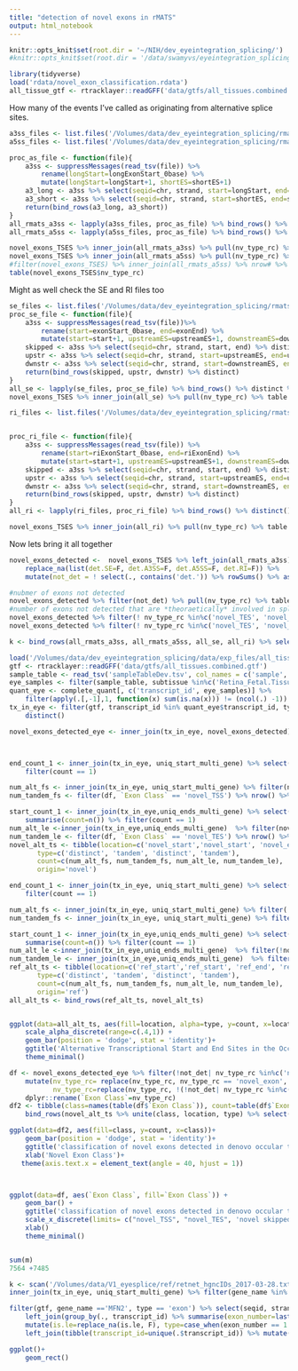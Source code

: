 ```yaml
---
title: "detection of novel exons in rMATS"
output: html_notebook
---
```




```r
knitr::opts_knit$set(root.dir = '~/NIH/dev_eyeintegration_splicing/')
#knitr::opts_knit$set(root.dir = '/data/swamyvs/eyeintegration_splicing/')
```

```r
library(tidyverse)
load('rdata/novel_exon_classification.rdata')
all_tissue_gtf <- rtracklayer::readGFF('data/gtfs/all_tissues.combined.gtf')
```


How many of the events I've called as originating from alternative splice sites.

```r
a3ss_files <- list.files('/Volumes/data/dev_eyeintegration_splicing/rmats_out/', pattern = 'fromGTF.A3SS.txt', recursive = T, full.names = T )
a5ss_files <- list.files('/Volumes/data/dev_eyeintegration_splicing/rmats_out/', pattern = 'fromGTF.A5SS.txt', recursive = T, full.names = T )

proc_as_file <- function(file){
    a3ss <- suppressMessages(read_tsv(file)) %>%
        rename(longStart=longExonStart_0base) %>% 
        mutate(longStart=longStart+1, shortES=shortES+1)
    a3_long <- a3ss %>% select(seqid=chr, strand, start=longStart, end=longExonEnd) %>% distinct
    a3_short <- a3ss %>% select(seqid=chr, strand, start=shortES, end=shortEE) %>% distinct
    return(bind_rows(a3_long, a3_short))
}
all_rmats_a3ss <- lapply(a3ss_files, proc_as_file) %>% bind_rows() %>% distinct %>% mutate(det.A3SS=T)
all_rmats_a5ss <- lapply(a5ss_files, proc_as_file) %>% bind_rows() %>% distinct %>% mutate(det.A5SS=T)

novel_exons_TSES %>% inner_join(all_rmats_a3ss) %>% pull(nv_type_rc) %>% table 
novel_exons_TSES %>% inner_join(all_rmats_a5ss) %>% pull(nv_type_rc) %>% table 
#filter(novel_exons_TSES) %>% inner_join(all_rmats_a5ss) %>% nrow# %>% print
table(novel_exons_TSES$nv_type_rc)
```

Might as well check the SE and RI files too

```r
se_files <- list.files('/Volumes/data/dev_eyeintegration_splicing/rmats_out/', 'fromGTF.SE.txt', recursive = T, full.names = T)
proc_se_file <- function(file){
    a3ss <- suppressMessages(read_tsv(file))%>%
        rename(start=exonStart_0base, end=exonEnd) %>% 
        mutate(start=start+1, upstreamES=upstreamES+1, downstreamES=downstreamES+1)
    skipped <- a3ss %>% select(seqid=chr, strand, start, end) %>% distinct
    upstr <- a3ss %>% select(seqid=chr, strand, start=upstreamES, end=upstreamEE) %>% distinct
    dwnstr <- a3ss %>% select(seqid=chr, strand, start=downstreamES, end=downstreamEE) %>% distinct
    return(bind_rows(skipped, upstr, dwnstr) %>% distinct)
}
all_se <- lapply(se_files, proc_se_file) %>% bind_rows() %>% distinct %>% mutate(det.SE=T)
novel_exons_TSES %>% inner_join(all_se) %>% pull(nv_type_rc) %>% table 
```


```r
ri_files <- list.files('/Volumes/data/dev_eyeintegration_splicing/rmats_out/', 'fromGTF.RI.txt', recursive = T, full.names = T)


proc_ri_file <- function(file){
    a3ss <- suppressMessages(read_tsv(file)) %>%
        rename(start=riExonStart_0base, end=riExonEnd) %>% 
        mutate(start=start+1, upstreamES=upstreamES+1, downstreamES=downstreamES+1)
    skipped <- a3ss %>% select(seqid=chr, strand, start, end) %>% distinct
    upstr <- a3ss %>% select(seqid=chr, strand, start=upstreamES, end=upstreamEE) %>% distinct
    dwnstr <- a3ss %>% select(seqid=chr, strand, start=downstreamES, end=downstreamEE) %>% distinct
    return(bind_rows(skipped, upstr, dwnstr) %>% distinct)
}
all_ri <- lapply(ri_files, proc_ri_file) %>% bind_rows() %>% distinct() %>% mutate(det.RI=TRUE)

novel_exons_TSES %>% inner_join(all_ri) %>% pull(nv_type_rc) %>% table

```

Now lets bring it all together

```r

novel_exons_detected <-  novel_exons_TSES %>% left_join(all_rmats_a3ss) %>% left_join(all_rmats_a5ss) %>% left_join(all_se) %>% left_join(all_ri) %>%
    replace_na(list(det.SE=F, det.A3SS=F, det.A5SS=F, det.RI=F)) %>% 
    mutate(not_det = ! select(., contains('det.')) %>% rowSums() %>% as.logical())

#nubmer of exons not detected
novel_exons_detected %>% filter(not_det) %>% pull(nv_type_rc) %>% table %>% {sum(.) / nrow(novel_exons_detected) }
#number of exons not detected that are *theoraetically* involved in splicing and not TSS/TES
novel_exons_detected %>% filter(! nv_type_rc %in%c('novel_TES', 'novel_TSS'), not_det)  %>% pull(nv_type_rc) %>% table %>% {sum(.) / nrow(novel_exons_detected) }
novel_exons_detected %>% filter(! nv_type_rc %in%c('novel_TES', 'novel_TSS'), !not_det) %>% pull(nv_type_rc) %>% table 

k <- bind_rows(all_rmats_a3ss, all_rmats_a5ss, all_se, all_ri) %>% select(seqid, strand, start, end) %>% distinct 

```


```r
load('/Volumes/data/dev_eyeintegration_splicing/data/exp_files/all_tissues_complete_quant.rdata')
gtf <- rtracklayer::readGFF('data/gtfs/all_tissues.combined.gtf')
sample_table <- read_tsv('sampleTableDev.tsv', col_names = c('sample', 'run', 'paired', 'tissue', 'subtissue', 'origin'))
eye_samples <- filter(sample_table, subtissue %in%c('Retina_Fetal.Tissue', 'RPE_Fetal.Tissue', 'Retina_Adult.Tissue')) %>% pull(sample)
quant_eye <- complete_quant[, c('transcript_id', eye_samples)] %>% 
    filter(apply(.[,-1],1, function(x) sum(is.na(x))) != (ncol(.) -1))
tx_in_eye <- filter(gtf, transcript_id %in% quant_eye$transcript_id, type == 'exon') %>% select(seqid, strand, start, end) %>%
    distinct()

novel_exons_detected_eye <- inner_join(tx_in_eye, novel_exons_detected)



end_count_1 <- inner_join(tx_in_eye, uniq_start_multi_gene) %>% select(seqid, strand, end) %>% group_by(seqid, strand, end) %>% summarise(count=n()) %>% 
    filter(count == 1)

num_alt_fs <- inner_join(tx_in_eye, uniq_start_multi_gene) %>% filter(novel_start) %>% inner_join(end_count_1) %>% nrow()
num_tandem_fs <- filter(df, `Exon Class` == 'novel_TSS') %>% nrow() %>% {. - num_alt_fs }

start_count_1 <- inner_join(tx_in_eye,uniq_ends_multi_gene) %>% select(seqid, strand, start) %>% group_by(seqid, strand, start) %>% 
    summarise(count=n()) %>% filter(count == 1)
num_alt_le <-inner_join(tx_in_eye,uniq_ends_multi_gene)  %>% filter(novel_end) %>% inner_join(start_count_1) %>% nrow 
num_tandem_le <- filter(df, `Exon Class` == 'novel_TES') %>% nrow() %>% {. - num_alt_le }
novel_alt_ts <- tibble(location=c('novel_start','novel_start', 'novel_end', 'novel_end'),
       type=c('distinct', 'tandem', 'distinct', 'tandem'),
       count=c(num_alt_fs, num_tandem_fs, num_alt_le, num_tandem_le),
       origin='novel')

end_count_1 <- inner_join(tx_in_eye, uniq_start_multi_gene) %>% select(seqid, strand, end) %>% group_by(seqid, strand, end) %>% summarise(count=n()) %>% 
    filter(count == 1)

num_alt_fs <- inner_join(tx_in_eye, uniq_start_multi_gene) %>% filter(!novel_start) %>% inner_join(end_count_1) %>% nrow()
num_tandem_fs <- inner_join(tx_in_eye, uniq_start_multi_gene) %>% filter(!novel_start)  %>% nrow() %>% {. - num_alt_fs }

start_count_1 <- inner_join(tx_in_eye,uniq_ends_multi_gene) %>% select(seqid, strand, start) %>% group_by(seqid, strand, start) %>% 
    summarise(count=n()) %>% filter(count == 1)
num_alt_le <-inner_join(tx_in_eye,uniq_ends_multi_gene)  %>% filter(!novel_end) %>% inner_join(start_count_1) %>% nrow 
num_tandem_le <- inner_join(tx_in_eye,uniq_ends_multi_gene)  %>% filter(!novel_end) %>%  nrow() %>% {. - num_alt_le }
ref_alt_ts <- tibble(location=c('ref_start','ref_start', 'ref_end', 'ref_end'),
       type=c('distinct', 'tandem', 'distinct', 'tandem'),
       count=c(num_alt_fs, num_tandem_fs, num_alt_le, num_tandem_le),
       origin='ref')
all_alt_ts <- bind_rows(ref_alt_ts, novel_alt_ts)


ggplot(data=all_alt_ts, aes(fill=location, alpha=type, y=count, x=location))+
    scale_alpha_discrete(range=c(.4,1)) +
    geom_bar(position = 'dodge', stat = 'identity')+
    ggtitle('Alternative Transcriptional Start and End Sites in the Occular Transcriptome')+
    theme_minimal()

```


```r
df <- novel_exons_detected_eye %>% filter(!not_det| nv_type_rc %in%c('novel_TES', 'novel_TSS')) %>% 
    mutate(nv_type_rc= replace(nv_type_rc, nv_type_rc == 'novel_exon', 'novel skipped\n exon'), 
           nv_type_rc=replace(nv_type_rc, !(!not_det| nv_type_rc %in%c('novel_TES', 'novel_TSS')), 'Not Detected')) %>% 
    dplyr::rename(`Exon Class`=nv_type_rc)
df2 <- tibble(class=names(table(df$`Exon Class`)), count=table(df$`Exon Class`)) %>% 
    bind_rows(novel_alt_ts %>% unite(class, location, type) %>% select(-origin))

ggplot(data=df2, aes(fill=class, y=count, x=class))+
    geom_bar(position = 'dodge', stat = 'identity')+
    ggtitle('classification of novel exons detected in denovo occular transcriptome')+
    xlab('Novel Exon Class')+
   theme(axis.text.x = element_text(angle = 40, hjust = 1))



ggplot(data=df, aes(`Exon Class`, fill=`Exon Class`)) + 
    geom_bar() + 
    ggtitle('classification of novel exons detected in denovo occular transcriptome')+
    scale_x_discrete(limits= c("novel_TSS", "novel_TES", 'novel skipped\n exon', 'A3SS', 'A5SS', 'RI'))+
    xlab()
    theme_minimal()


sum(m)
7564 +7485

```




```r
k <- scan('/Volumes/data/V1_eyesplice/ref/retnet_hgncIDs_2017-03-28.txt', character())
inner_join(tx_in_eye, uniq_start_multi_gene) %>% filter(gene_name %in% k)
```
```r
filter(gtf, gene_name =='MFN2', type == 'exon') %>% select(seqid, strand, start, end, transcript_id, exon_number ) %>% 
    left_join(group_by(., transcript_id) %>% summarise(exon_number=last(exon_number)) %>% mutate(is.le=T) ) %>%
    mutate(is.le=replace_na(is.le, F), type=case_when(exon_number == 1 ~ 'First Exon', is.le ~ 'Last Exon', TRUE ~ 'Middle Exon')) %>% 
    left_join(tibble(transcript_id=unique(.$transcript_id)) %>% mutate(Y=seq(1,length(transcript_id))))

ggplot()+
    geom_rect()

```




